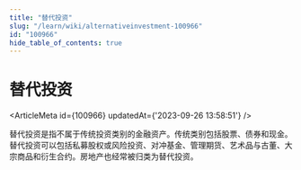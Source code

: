 ```yaml
---
title: "替代投资"
slug: "/learn/wiki/alternativeinvestment-100966"
id: "100966"
hide_table_of_contents: true
---
```



# 替代投资

<ArticleMeta id={100966} updatedAt={'2023-09-26 13:58:51'} />
<div className='border-solid border-b border-t-0 my-4 border-[var(--ifm-color-gray-300)]' />

替代投资是指不属于传统投资类别的金融资产。传统类别包括股票、债券和现金。替代投资可以包括私募股权或风险投资、对冲基金、管理期货、艺术品与古董、大宗商品和衍生合约。房地产也经常被归类为替代投资。
